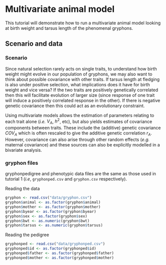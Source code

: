 # Multivariate animal model

This tutorial will demonstrate how to run a multivariate animal model looking at birth weight and tarsus length of the phenomenal gryphons.

## Scenario and data

### Scenario

Since natural selection rarely acts on single traits, to understand how birth weight might evolve in our population of gryphons, we may also want to think about possible covariance with other traits. If tarsus length at fledging is also under positive selection, what implications does it have for birth weight and vice versa? If the two traits are positively genetically correlated then this will facilitate evolution of larger size (since response of one trait will induce a positively correlated response in the other). If there is negative genetic covariance then this could act as an evolutionary constraint.

Using multivariate models allows the estimation of parameters relating to each trait alone (_i.e._ $V_A$, $h^2$, etc), but also yields estimates of covariance components between traits. These include the (additive) genetic covariance $COV_A$ which is often rescaled to give the additive genetic correlation $r_A$. However, covariance can also arise through other random effects (_e.g._ maternal covariance) and these sources can also be explicitly modelled in a bivariate analysis.

### gryphon files

gryphonpedigree and phenotypic data files are the same as those used in tutorial 1 (_i.e_, `gryphonped.csv` and `gryphon.csv` respectively).

Reading the data

```r
gryphon <- read.csv("data/gryphon.csv")
gryphon$animal <- as.factor(gryphon$animal)
gryphon$mother <- as.factor(gryphon$mother)
gryphon$byear <- as.factor(gryphon$byear)
gryphon$sex <- as.factor(gryphon$sex)
gryphon$bwt <- as.numeric(gryphon$bwt)
gryphon$tarsus <- as.numeric(gryphon$tarsus)
```

Reading the pedigree

```r
gryphonped <- read.csv("data/gryphonped.csv")
gryphonped$id <- as.factor(gryphonped$id)
gryphonped$father <- as.factor(gryphonped$father)
gryphonped$mother <- as.factor(gryphonped$mother)
```
